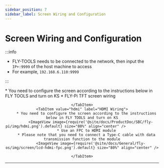```yaml
---
sidebar_position: 7
sidebar_label: Screen Wiring and Configuration
---
```






# Screen Wiring and Configuration

:::info

* FLY-TOOLS needs to be connected to the network, then input the `IP+:9999` of the host machine to access
* For example, `192.168.6.110:9999`

:::

<Tabs>
    <TabItem value="tft" label="TFT Wiring" default>
        * You need to configure the screen according to the instructions below in FLY TOOLS and turn on KS
            <ImageView image={require('@site/docs/ProductDoc/SBC/fly-pi/img/tft.png').default} size="80%" align="center" />
        * FLY-Pi TFT screen wiring
            <ImageView image={require('@site/docs/General/fly-os/img/screen/pi-tft.png').default} size="80%" align="center" />
            <ImageView image={require('@site/docs/ProductDoc/SBC/fly-pi/img/v2.png').default} size="80%" align="center" />
            <ImageView image={require('@site/docs/ProductDoc/SBC/fly-pi/img/tft_flyπ.png').default} size="80%" align="center" />

    </TabItem>
    <TabItem value="hdmi" label="HDMI Wiring">
        * You need to configure the screen according to the instructions below in FLY TOOLS and turn on KS
            <ImageView image={require('@site/docs/ProductDoc/SBC/fly-pi/img/hdmi.png').default} size="80%" align="center" />               
        * Use an FPC to HDMI module
        * Please note that you need to connect a Type-C cable with data transmission function to the module
            <ImageView image={require('@site/docs/General/fly-os/img/screen/lcd-hdmi-fpc.png').default} size="80%" align="center" />

    </TabItem>
</Tabs>

----